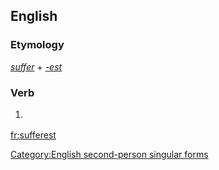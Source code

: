 ==English==

===Etymology===
''[[suffer]]'' + ''[[-est]]''

===Verb===
{{en-verb form}}

# {{archaic}} {{form of|Second-person singular simple present form|suffer}}

[[Category:English second-person singular forms]]

[[fr:sufferest]]
